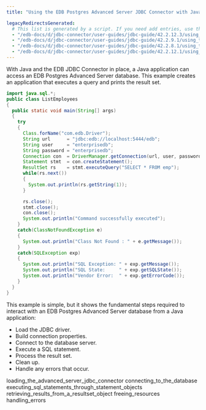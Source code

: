 ```yaml
---
title: "Using the EDB Postgres Advanced Server JDBC Connector with Java applications"

legacyRedirectsGenerated:
  # This list is generated by a script. If you need add entries, use the `legacyRedirects` key.
  - "/edb-docs/d/jdbc-connector/user-guides/jdbc-guide/42.2.12.3/using_the_advanced_server_jdbc_connector_with_java_applications.html"
  - "/edb-docs/d/jdbc-connector/user-guides/jdbc-guide/42.2.9.1/using_the_advanced_server_jdbc_connector_with_java_applications.html"
  - "/edb-docs/d/jdbc-connector/user-guides/jdbc-guide/42.2.8.1/using_the_advanced_server_jdbc_connector_with_java_applications.html"
  - "/edb-docs/d/jdbc-connector/user-guides/jdbc-guide/42.2.12.1/using_the_advanced_server_jdbc_connector_with_java_applications.html"
---
```


<div id="using_the_advanced_server_jdbc_connector_with_java_applications" class="registered_link"></div>

With Java and the EDB JDBC Connector in place, a Java application can access an EDB Postgres Advanced Server database. This example creates an application that executes a query and prints the result set.

```java
import java.sql.*;
public class ListEmployees
{
  public static void main(String[] args)
  {
    try
    {
      Class.forName("com.edb.Driver");
      String url      = "jdbc:edb://localhost:5444/edb";
      String user     = "enterprisedb";
      String password = "enterprisedb";
      Connection con  = DriverManager.getConnection(url, user, password);
      Statement stmt  = con.createStatement();
      ResultSet rs    = stmt.executeQuery("SELECT * FROM emp");
      while(rs.next())
      {
        System.out.println(rs.getString(1));
      }

      rs.close();
      stmt.close();
      con.close();
      System.out.println("Command successfully executed");
    }
    catch(ClassNotFoundException e)
    {
      System.out.println("Class Not Found : " + e.getMessage());
    }
    catch(SQLException exp)
    {
      System.out.println("SQL Exception: " + exp.getMessage());
      System.out.println("SQL State:     " + exp.getSQLState());
      System.out.println("Vendor Error:  " + exp.getErrorCode());
    }
  }
}
```

This example is simple, but it shows the fundamental steps required to interact with an EDB Postgres Advanced Server database from a Java application:

-   Load the JDBC driver.
-   Build connection properties.
-   Connect to the database server.
-   Execute a SQL statement.
-   Process the result set.
-   Clean up.
-   Handle any errors that occur.

<div class="toctree" maxdepth="4">

loading_the_advanced_server_jdbc_connector connecting_to_the_database executing_sql_statements_through_statement_objects retrieving_results_from_a_resultset_object freeing_resources handling_errors

</div>
